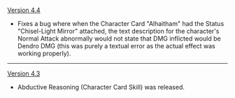 {{Change History/Header}}
[[Version 4.4]]
* Fixes a bug where when the Character Card "Alhaitham" had the Status "Chisel-Light Mirror" attached, the text description for the character's Normal Attack abnormally would not state that DMG inflicted would be Dendro DMG (this was purely a textual error as the actual effect was working properly).
----
[[Version 4.3]]
* Abductive Reasoning (Character Card Skill) was released.